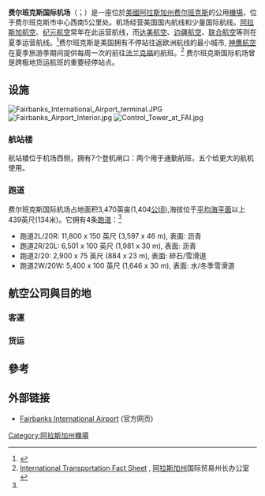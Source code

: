 {{Infobox Airport |
 logo =|
 airport_name = 费尔班克斯国际机场<br />Fairbanks International Airport |
 photo = FAI-d.jpg |
 type = 公共 |
 run by = [[阿拉斯加州交通與公共設施部|阿拉斯加州交通與公共設施部]]|
 opened = 1951年 |
 city = 美國[[阿拉斯加州|阿拉斯加州]][[费尔班克斯|费尔班克斯]] |
 distance_to_city = 5公里 |
 elevation = 434 ft / 132 m |
 IATA = FAI |
 ICAO = PAFA |
 website           = [http://www.fai.alaska.gov/ www.fai.alaska.gov] |
 map                = <center>{{Location map|USA_Alaska|width=280|float=
| caption           =
| relief            = 1|mark=Airplane_silhouette.svg|marksize=10
| label             = 费尔班克斯国际机场|position=left
| lat_deg           = 64|lat_min=48|lat_sec=54|lat_dir=N
| lon_deg           = 147|lon_min=51|lon_sec=23|lon_dir=W
}}
<small>机场在阿拉斯加州的位置</small></center>|
 coordinates  = {{coord|64|48|54|N|147|51|23|W|type:airport}}|
 runway1_heading = 02L/20R |
 runway1_feet = 11,800 |
 runway1_meter = 3,597 |
 runway1_surface = 瀝青 |
 runway2_heading = 02R/20L |
 runway2_feet = 6,500 |
 runway2_meter = 1,981 |
 runway2_surface = 瀝青 |
 runway3_heading = 14/32 |
 runway3_feet = 2,900 |
 runway3_meter = 884 |
 runway3_surface = 碎石 |
 runway4_heading = 14/32 |
 runway4_feet = 5,400 |
 runway4_meter = 1,646 |
 runway4_surface = 水 |
 stat_year = 2012 |
 stat_flight = 119,898 |
 footnotes = 数据来源于[[美国联邦航空局|美国联邦航空局]]<ref name=FAA>{{FAA-airport|ID=FAI|use=PU|own=PU|site=50219.*A}}. Federal Aviation Administration. Effective 25 August 2011.</ref>
}}

''' 费尔班克斯国际机场'''（{{lang-en|Fairbanks International Airport}}；{{airport codes|FAI|PAFA}}）是一座位於[[美國|美國]][[阿拉斯加州|阿拉斯加州]][[费尔班克斯|费尔班克斯]]的公用[[機場|機場]]，位于费尔班克斯市中心西南5公里处。机场经营美国国内航线和少量国际航线。[[阿拉斯加航空|阿拉斯加航空]]、[[纪元航空|纪元航空]]常年在此运营航线，而[[达美航空|达美航空]]、[[边疆航空|边疆航空]]、[[联合航空|联合航空]]等则在夏季运营航线。<ref>{{Cite web |url=http://www.alaskapublic.org/2012/02/01/united-airlines-to-fly-into-fairbanks-this-summer/ |title=存档副本 |access-date=2014-04-30 |archive-date=2021-02-26 |archive-url=https://web.archive.org/web/20210226165418/https://www.alaskapublic.org/2012/02/01/united-airlines-to-fly-into-fairbanks-this-summer/ |dead-url=no }}</ref>费尔班克斯是美国拥有不停站往返欧洲航线的最小城市, [[神鹰航空|神鹰航空]]在夏季旅游季期间提供每周一次的前往[[法兰克福国际机场|法兰克福]]的航班。<ref name=Facts>[http://www.gov.state.ak.us/trade/International_Transporation.pdf International Transportation Fact Sheet] {{Wayback|url=http://www.gov.state.ak.us/trade/International_Transporation.pdf |date=20080708201007 }}, [[阿拉斯加州|阿拉斯加州]]国际贸易州长办公室</ref> 费尔班克斯国际机场曾是跨极地货运航班的重要经停站点。

==设施==
[[File:Fairbanks_International_Airport_terminal.JPG|thumb]]
[[File:Fairbanks_Airport_Interior.jpg|thumb]]
[[File:Control_Tower_at_FAI.jpg|thumb]]
===航站楼===
航站楼位于机场西侧，拥有7个登机闸口：两个用于通勤航班，五个给更大的航机使用。

===跑道===
费尔班克斯国际机场占地面积3,470英亩(1,404[[公顷|公顷]]),海拔位于[[海平面|平均海平面]]以上439英尺(134米)。它拥有4条[[跑道|跑道]]：<ref name="FAA" />
* 跑道2L/20R: 11,800 x 150 英尺 (3,597 x 46 m), 表面: 沥青
* 跑道2R/20L: 6,501 x 100 英尺 (1,981 x 30 m), 表面: 沥青
* 跑道2/20: 2,900 x 75 英尺 (884 x 23 m), 表面: 碎石/雪滑道
* 跑道2W/20W: 5,400 x 100 英尺 (1,646 x 30 m), 表面: 水/冬季雪滑道

== 航空公司與目的地 ==
=== 客運 ===
{{Airport-dest-list
|{{flagicon|USA}} {{link-en|40英里航空|Essential Air Service}}|[[Delta_Junction_Airport|Delta]], [[Healy_Lake_Airport|Healy Lake]], [[Tok_Junction_Airport|Tok]]<ref>{{cite web | url = http://40-mileair.com/scheduled-destinations/ | title = 40-Mile Air Scheduled Destinations | publisher = 40-Mile Air | accessdate = January 15, 2017 | archive-date = 2020-02-23 | archive-url = https://web.archive.org/web/20200223001440/https://40-mileair.com/scheduled-destinations/ | dead-url = no }}</ref>
|{{flagicon|CAN}} {{link-en|加拿大北部航空|Air North}}|[[道森市机场|道森城]]、[[旧克罗机场|旧克罗]]
|{{flagicon|USA}} [[阿拉斯加航空|阿拉斯加航空]]|[[PANC|安克雷奇]]、[[死马|死马]]、[[巴罗_(阿拉斯加州)|巴罗]]、[[KSEA|西雅图/塔科马]]
|{{flagicon|DEU}} [[神鷹航空|神鷹航空]]|'''季节性:''' [[法兰克福国际机场|法兰克福]]
|{{flagicon|USA}} [[達美航空|達美航空]]|'''季节性:'''[[KSEA|西雅图/塔科马]]， [[明尼阿波利斯－圣保罗国际机场|明尼阿波利斯/圣保罗]]
|{{flagicon|USA}} [[達美连接航空|達美连接航空]]|'''季节性:'''[[KSEA|西雅图/塔科马]]
|{{flagicon|USA}} {{link-en|埃弗特航空|Everts Air}}| [[伊格尔_(阿拉斯加州)|伊格尔]], {{tsl|en|Indian Mountain LRRS Airport|印第安山长程雷达站机场|印第安山}}, [[曼利溫泉_(阿拉斯加州)|曼利溫泉]], [[Minto_Al_Wright_Airport|Minto]], [[Rampart_Airport|Rampart]]<ref>{{cite web | url = http://www.evertsair.com/pages/pax/schedule.php | title = Everts Air Schedule | publisher = Everts Air | accessdate = May 5, 2017 | archive-date = 2020-06-14 | archive-url = https://web.archive.org/web/20200614192607/http://evertsair.com/pages/pax/schedule.php | dead-url = no }}</ref>
|{{flagicon|USA}} Ravn Alaska| [[PANC|安克雷奇]]、[[死马|死马]]<ref>{{cite web |url=https://www.flyravn.com/flying-with-ravn/route-map/ |title=Ravn Alaska Destinations |accessdate=2018-01-07 |archive-date=2018-06-12 |archive-url=https://web.archive.org/web/20180612143238/https://www.flyravn.com/flying-with-ravn/route-map/ |dead-url=yes }} (retrieved May 10, 2017)</ref>
|{{flagicon|USA}} [[聯合航空|聯合航空]]|'''季节性:''' [[奥黑尔国际机场|芝加哥-奥黑尔]], [[Denver_International_Airport|丹佛]] (2019年6月6日起),<ref name="United Fairbanks">{{Cite web |url=https://www.routesonline.com/news/38/airlineroute/281231/united-expands-fairbanks-service-in-s19/ |title=存档副本 |access-date=2018-12-10 |archive-date=2020-02-23 |archive-url=https://web.archive.org/web/20200223001453/https://www.routesonline.com/news/38/airlineroute/281231/united-expands-fairbanks-service-in-s19/ |dead-url=no }}</ref> [[San_Francisco_International_Airport|圣弗朗西斯科]] (2019年6月6日起)<ref name="United Fairbanks"/>
|{{flagicon|USA}} Warbelow's Air Ventures| [[Anaktuvuk_Pass_Airport|Anaktuvuk山口]], [[Beaver_Airport|Beaver]], [[Bettles_Airport|Bettles]], [[中心_(阿拉斯加州)|中心]], [[西克爾_(阿拉斯加州)|圆]], [[Chalkyitsik_Airport|Chalkyitsik]], [[Coldfoot_Airport|Coldfoot]], [[Fort_Yukon_Airport|育空堡]], [[曼利溫泉_(阿拉斯加州)|曼利溫泉]], [[Minto_Al_Wright_Airport|Minto]], [[Rampart_Airport|Rampart]], [[Stevens_Village_Airport|Stevens村]], [[Ralph_M._Calhoun_Memorial_Airport|塔纳纳]]<ref>{{cite web | url = http://www.warbelows.com/scheduledservice/ | title = Warbelow's Flight Schedule | publisher = Warbelow's Air Ventures | accessdate = May 10, 2017 | archive-date = 2017-07-08 | archive-url = https://web.archive.org/web/20170708034916/http://www.warbelows.com/scheduledservice | dead-url = yes }}</ref>
|{{flagicon|USA}} Wright Air Service| [[Allakaket_Airport|Allakaket]], [[Anaktuvuk_Pass_Airport|Anaktuvuk山口]], [[Bettles_Airport|Bettles]], [[樺木溪_(阿拉斯加州)|桦木溪]], [[育空堡|育空堡]], [[Edward_G._Pitka_Sr._Airport|加利纳]], [[Hughes_Airport_(Alaska)|Hughes]], [[Nulato_Airport|Nulato]], [[鲁比_(阿拉斯加州)|Ruby]], [[Ralph_M._Calhoun_Memorial_Airport|塔纳纳]]<br />'''季节性:''' [[北極村_(阿拉斯加州)|北极村]]<ref>{{cite web | url = https://wrightairservice.tflite.com/TakeFlitePublicwas/Pgschedule.aspx?detailed=y&group=y&showpilot=y&showgate=n | title = Schedule | publisher = Wright Air Service | accessdate = May 10, 2017 | archive-date = 2018-12-10 | archive-url = https://web.archive.org/web/20181210110858/https://wrightairservice.tflite.com/TakeFlitePublicwas/Pgschedule.aspx?detailed=y&group=y&showpilot=y&showgate=n | dead-url = no }}</ref>
}}

=== 货运 ===
{{Airport destination list
<!-- -->
| {{flagicon|UKR}}[[安托諾夫航空|安托諾夫航空]] | [[仁川国际机场|首尔–仁川]]
<!-- -->
|  {{flagicon|USA}}[[DHL航空|DHL航空]]<br />由[[亞特拉斯航空|亞特拉斯航空]]营运 | [[LAX|洛杉矶]]
<!-- -->
|  {{flagicon|USA}}[[帝国航空_(1977年)|帝国航空]] | [[PANC|安克雷奇]]
<!-- -->
| {{flagicon|USA}} Ravn Alaska| [[PANC|安克雷奇]]
<!-- -->
}}

==參考==
{{Reflist}}

==外部链接==
* [http://www1.dot.state.ak.us/faiiap/ Fairbanks International Airport] {{Wayback|url=http://www1.dot.state.ak.us/faiiap/ |date=20210320180140 }} (官方网页)
{{US-airport2|FAI|PAFA}}

[[Category:阿拉斯加州機場|Category:阿拉斯加州機場]]